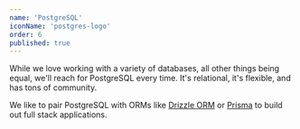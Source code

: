 ```yaml
---
name: 'PostgreSQL'
iconName: 'postgres-logo'
order: 6
published: true
---
```


While we love working with a variety of databases, all other things being equal, we'll reach for PostgreSQL every time. It's relational, it's flexible, and has tons of community.

We like to pair PostgreSQL with ORMs like [Drizzle ORM](https://orm.drizzle.team/) or [Prisma](https://www.prisma.io/) to build out full stack applications.
